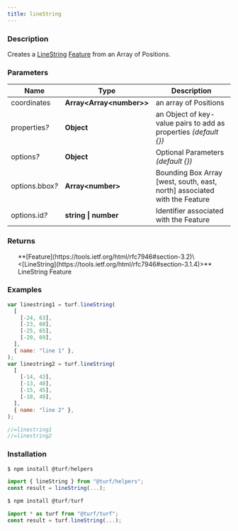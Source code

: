 ```yaml
---
title: lineString
---
```



### Description

Creates a [LineString](https://tools.ietf.org/html/rfc7946#section-3.1.4) [Feature](https://tools.ietf.org/html/rfc7946#section-3.2) from an Array of Positions.

### Parameters

| Name                 | Type                       | Description                                                               |
| -------------------- | -------------------------- | ------------------------------------------------------------------------- |
| coordinates          | **Array\<Array\<number>>** | an array of Positions                                                     |
| properties<i>?</i>   | **Object**                 | an Object of key-value pairs to add as properties _(default \{})_         |
| options<i>?</i>      | **Object**                 | Optional Parameters _(default \{})_                                       |
| options.bbox<i>?</i> | **Array\<number>**         | Bounding Box Array [west, south, east, north] associated with the Feature |
| options.id<i>?</i>   | **string \| number**       | Identifier associated with the Feature                                    |

### Returns

<ul>
  **[Feature](https://tools.ietf.org/html/rfc7946#section-3.2)\<[LineString](https://tools.ietf.org/html/rfc7946#section-3.1.4)>** LineString Feature

</ul>

### Examples

```javascript
var linestring1 = turf.lineString(
  [
    [-24, 63],
    [-23, 60],
    [-25, 65],
    [-20, 69],
  ],
  { name: "line 1" },
);
var linestring2 = turf.lineString(
  [
    [-14, 43],
    [-13, 40],
    [-15, 45],
    [-10, 49],
  ],
  { name: "line 2" },
);

//=linestring1
//=linestring2
```

### Installation

```javascript
$ npm install @turf/helpers

import { lineString } from "@turf/helpers";
const result = lineString(...);
```

```javascript
$ npm install @turf/turf

import * as turf from "@turf/turf";
const result = turf.lineString(...);
```
